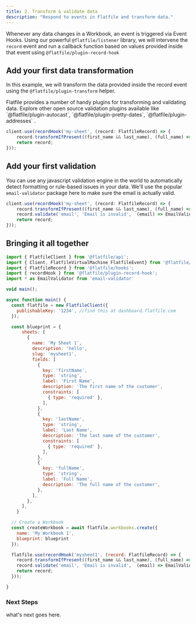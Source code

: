 ```yaml
---
title: 2. Transform & validate data
description: "Respond to events in Flatfile and transform data."
---
```


Whenever any data changes in a Workbook, an event is triggered via <Tooltip tip="Learn more about Events">Event Hooks</Tooltip>. 
Using our powerful `@flatfile/listener` library, we will intervene the `record` event and run a callback function 
based on values provided inside that event using `@flatfile/plugin-record-hook`

## Add your first data transformation
In this example, we will transform the data provided inside the record event using the `@flatfile/plugin-transform` helper. 

<Info>
  Flatfile provides a number of handy plugins for transforming and validating data. Explore other open source validation plugins available like 
  `@flatfile/plugin-autocast`, `@flatfile/plugin-pretty-dates`, `@flatfile/plugin-addresses` .
</Info>

```jsx
client.use(recordHook('my-sheet', (record: FlatfileRecord) => {
	record.transformIfPresent((first_name && last_name), (full_name) => (first_name + " " + last_name))
	return record;
}));
```

## Add your first validation

You can use any javascript validation engine in the world to automatically detect formatting or rule-based issues in your data. We'll use the popular `email-validator` package here to make sure the email is actually valid.

```jsx
client.use(recordHook('my-sheet', (record: FlatfileRecord) => {
	record.transformIfPresent((first_name && last_name), (full_name) => (first_name + " " + last_name))
	record.validate('email', 'Email is invalid',  (email) => EmailValidator.validate(email))
	return record;
}));
```

## Bringing it all together

```jsx
import { FlatfileClient } from '@flatfile/api';
import { Client, FlatfileVirtualMachine FlatfileEvent} from '@flatfile/listener';
import { FlatfileRecord } from '@flatfile/hooks';
import { recordHook } from '@flatfile/plugin-record-hook';
import * as EmailValidator from 'email-validator'

void main();

async function main() {
  const flatfile = new FlatfileClient({
    publishableKey: '1234', //find this at dashboard.flatfile.com
  });

  const blueprint = {
      sheets: [
        {
          name: 'My Sheet 1',
          description: 'hello',
          slug: 'mysheet1',
          fields: [
            {
              key: 'firstName',
              type: 'string',
              label: 'First Name',
              description: 'The first name of the customer',
              constraints: [
                { type: 'required' },
              ],
            },
            {
              key: 'lastName',
              type: 'string',
              label: 'Last Name',
              description: 'The last name of the customer',
              constraints: [
                { type: 'required' },
              ],
            },
            {
              key: 'fullName',
              type: 'string',
              label: 'Full Name',
              description: 'The full name of the customer',
            },
          ],
        },
      ],
    }

  // Create a Workbook
  const createWorkbook = await flatfile.workbooks.create({
    name: 'My Workbook 1',
    blueprint: blueprint
  });

  flatfile.use(recordHook('mysheet1', (record: FlatfileRecord) => {
    record.transformIfPresent((first_name && last_name), (full_name) => (first_name + " " + last_name))
	record.validate('email', 'Email is invalid',  (email) => EmailValidator.validate(email))
	return record;
  }));

}
```

### Next Steps
what's next goes here.
